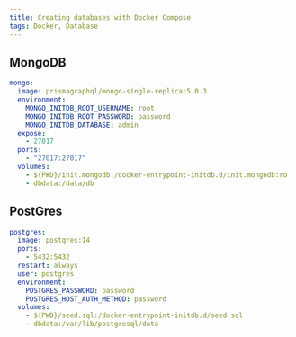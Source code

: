 ```yaml
---
title: Creating databases with Docker Compose
tags: Docker, Database
---
```


## MongoDB

```yml
mongo:
  image: prismagraphql/mongo-single-replica:5.0.3
  environment:
    MONGO_INITDB_ROOT_USERNAME: root
    MONGO_INITDB_ROOT_PASSWORD: password
    MONGO_INITDB_DATABASE: admin
  expose:
    - 27017
  ports:
    - "27017:27017"
  volumes:
    - ${PWD}/init.mongodb:/docker-entrypoint-initdb.d/init.mongodb:ro
    - dbdata:/data/db

```

## PostGres

```yml
postgres:
  image: postgres:14
  ports:
    - 5432:5432
  restart: always
  user: postgres
  environment:
    POSTGRES_PASSWORD: password
    POSTGRES_HOST_AUTH_METHOD: password
  volumes:
    - ${PWD}/seed.sql:/docker-entrypoint-initdb.d/seed.sql
    - dbdata:/var/lib/postgresql/data
```
